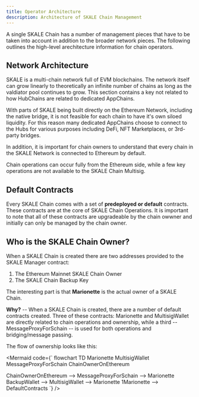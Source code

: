 ```yaml
---
title: Operator Architecture
description: Architecture of SKALE Chain Management
---
```



<MermaidInit />

A single SKALE Chain has a number of management pieces that have to be taken into account in addition to the broader
network pieces. The following outlines the high-level arechitecture information for chain operators.

## Network Architecture

SKALE is a multi-chain network full of EVM blockchains. The network itself can grow linearly to theoretically an
infinite number of chains as long as the valdiator pool continues to grow. This section contains a key not related
to how HubChains are related to dedicated AppChains.

With parts of SKALE being built directly on the Ethereum Network, including the native bridge, it is not feasible for
each chain to have it's own siloed liquidity. For this reason many dedicated AppChains choose to connect to the Hubs for
various purposes including DeFi, NFT Marketplaces, or 3rd-party bridges.

In addition, it is important for chain owners to understand that every chain in the SKALE Network is connected to Ethereum by default.

<Aside>
Chain operations can occur fully from the Ethereum side, while a few key operations are not available to the SKALE Chain Multisig.
</Aside>

## Default Contracts

Every SKALE Chain comes with a set of **predeployed or default** contracts. These contracts are at the core of SKALE Chain Operations.
It is important to note that all of these contracts are upgradeable by the chain owwner and initially can only be managed by the chain owner.

## Who is the SKALE Chain Owner?

When a SKALE Chain is created there are two addresses provided to the SKALE Manager contract:

1. The Ethereum Mainnet SKALE Chain Owner
2. The SKALE Chain Backup Key

The interesting part is that **Marionette** is the actual owner of a SKALE Chain.

**Why?** -- When a SKALE Chain is created, there are a number of default contracts created.
Three of these contracts: Marionette and MultisigWallet are directly related to chain operations and ownership, while a third -- MessageProxyForSchain --
is used for both operations and bridging/message passing.

The flow of ownership looks like this:

<Mermaid
    code={`
flowchart TD
    Marionette
    MultisigWallet
    MessageProxyForSchain
    ChainOwnerOnEthereum

ChainOwnerOnEthereum --> MessageProxyForSchain --> Marionette
BackupWallet --> MultisigWallet --> Marionette
1Marionette --> DefaultContracts
    `}
/>